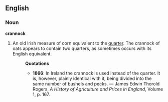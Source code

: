 ==English==
===Noun===
'''crannock'''
#An old Irish measure of corn equivalent to the [[quarter]].  The crannock of oats appears to contain two quarters, as sometimes occurs with its English equivalent.
#:'''Quotations'''
#:*'''1866''': In Ireland the crannock is used instead of the quarter.  It is, however, plainly identical with it, being divided into the same number of bushels and pecks. &mdash; James Edwin Thorold Rogers, ''A History of Agriculture and Prices in England'', Volume 1, p. 167.